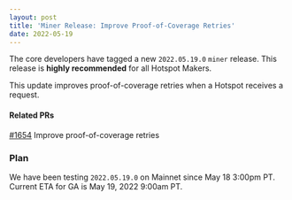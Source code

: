 ```yaml
---
layout: post
title: 'Miner Release: Improve Proof-of-Coverage Retries'
date: 2022-05-19
---
```


The core developers have tagged a new `2022.05.19.0` `miner` release. This release is **highly
recommended** for all Hotspot Makers.

This update improves proof-of-coverage retries when a Hotspot receives a request.

#### Related PRs

[#1654](https://github.com/helium/miner/pull/1654) Improve proof-of-coverage retries

### Plan

We have been testing `2022.05.19.0` on Mainnet since May 18 3:00pm PT. Current ETA for GA is May 19,
2022 9:00am PT.
